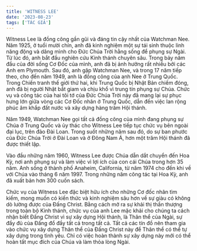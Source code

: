 ```yaml
---
title: 'WITNESS LEE'
date: '2023-08-23'
tags: ['TÁC GIẢ']
---
```


Witness Lee là đồng công gần gũi và đáng tin cậy nhất của Watchman Nee. Năm 1925, ở tuổi mười chín, anh đã kinh nghiệm một sự tái sinh thuộc linh năng động và dâng mình cho Đức Chúa Trời hằng sống để phụng sự Ngài. Từ lúc đó, anh bắt đầu nghiên cứu Kinh thánh chuyên sâu. Trong bảy năm đầu của đời sống Cơ Đốc của mình, anh đã bị ảnh hưởng rất nhiều bởi các Anh em Plymouth. Sau đó, anh gặp Watchman Nee, và trong 17 năm tiếp theo, cho đến năm 1949, anh là đồng công của anh Nee ở Trung Quốc. Trong Chiến tranh thế giới thứ hai, khi Trung Quốc bị Nhật Bản chiếm đóng, anh đã bị người Nhật bắt giam và chịu khổ vì trung tín phụng sự Chúa. Chức vụ và công tác của hai tôi tớ của Đức Chúa Trời này đã mang lại sự phục hưng lớn giữa vòng các Cơ Đốc nhân ở Trung Quốc, dẫn đến việc lan rộng phúc âm khắp đất nước và xây dựng hàng trăm Hội thánh.

Năm 1949, Watchman Nee gọi tất cả đồng công của mình đang phụng sự Chúa ở Trung Quốc và ủy thác cho Witness Lee tiếp tục chức vụ bên ngoài đại lục, trên đảo Đài Loan. Trong suốt những năm sau đó, do sự ban phước của Đức Chúa Trời ở Đài Loan và ở Đông Nam Á, hơn một trăm Hội thánh đã được thiết lập.

Vào đầu những năm 1960, Witness Lee được Chúa dẫn dắt chuyển đến Hoa Kỳ, nơi anh phụng sự và làm việc vì lợi ích của con cái Chúa trong hơn 35 năm. Anh sống ở thành phố Anaheim, California, từ năm 1974 cho đến khi về với Chúa vào tháng 6 năm 1997. Trong những năm công tác tại Hoa Kỳ, anh đã xuất bản hơn 300 cuốn sách.

Chức vụ của Witness Lee đặc biệt hữu ích cho những Cơ đốc nhân tìm kiếm, mong muốn có kiến thức và kinh nghiệm sâu hơn về sự giàu có không dò lường được của Đấng Christ. Bằng cách mở ra sự khải thị thần thượng trong toàn bộ Kinh thánh, chức vụ của anh Lee mặc khải cho chúng ta cách nhận biết Đấng Christ vì sự xây dựng Hội thánh, là Thân thể của Ngài, sự đầy đủ của Đấng đổ đầy tất cả trong tất cả. Tất cả các tín đồ nên tham gia vào chức vụ xây dựng Thân thể của Đấng Christ này để Thân thể có thể tự xây dựng trong tình yêu. Chỉ có việc hoàn thành sự xây dựng này mới có thể hoàn tất mục đích của Chúa và làm thỏa lòng Ngài.